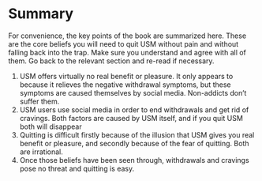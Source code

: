 # Summary
For convenience, the key points of the book are summarized here. These are the core beliefs you will need to quit USM without pain and without falling back into the trap. Make sure you understand and agree with all of them. Go back to the relevant section and re-read if necessary.

1. USM offers virtually no real benefit or pleasure. It only appears to because it relieves the negative withdrawal symptoms, but these symptoms are caused themselves by social media. Non-addicts don't suffer them.
2. USM users use social media in order to end withdrawals and get rid of cravings. Both factors are caused by USM itself, and if you quit USM both will disappear
3. Quitting is difficult firstly because of the illusion that USM gives you real benefit or pleasure, and secondly because of the fear of quitting. Both are irrational.
4. Once those beliefs have been seen through, withdrawals and cravings pose no threat and quitting is easy.
